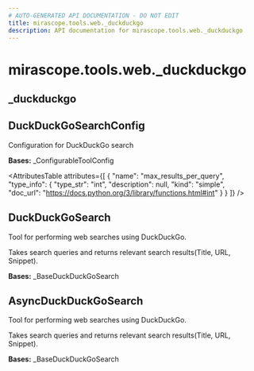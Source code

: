 ```yaml
---
# AUTO-GENERATED API DOCUMENTATION - DO NOT EDIT
title: mirascope.tools.web._duckduckgo
description: API documentation for mirascope.tools.web._duckduckgo
---
```


# mirascope.tools.web._duckduckgo

## <ApiType type="Module" module="mirascope.tools.web._duckduckgo" path="tools/web/duckduckgo" symbolName="_duckduckgo" /> _duckduckgo

## <ApiType type="Class" module="mirascope.tools.web._duckduckgo" path="tools/web/duckduckgo" symbolName="DuckDuckGoSearchConfig" /> DuckDuckGoSearchConfig

Configuration for DuckDuckGo search

**Bases:** _ConfigurableToolConfig

<AttributesTable
  attributes={[
  {
    "name": "max_results_per_query",
    "type_info": {
      "type_str": "int",
      "description": null,
      "kind": "simple",
      "doc_url": "https://docs.python.org/3/library/functions.html#int"
    }
  }
]}
/>


## <ApiType type="Class" module="mirascope.tools.web._duckduckgo" path="tools/web/duckduckgo" symbolName="DuckDuckGoSearch" /> DuckDuckGoSearch

Tool for performing web searches using DuckDuckGo.

Takes search queries and returns relevant search results(Title, URL, Snippet).

**Bases:** _BaseDuckDuckGoSearch


## <ApiType type="Class" module="mirascope.tools.web._duckduckgo" path="tools/web/duckduckgo" symbolName="AsyncDuckDuckGoSearch" /> AsyncDuckDuckGoSearch

Tool for performing web searches using DuckDuckGo.

Takes search queries and returns relevant search results(Title, URL, Snippet).

**Bases:** _BaseDuckDuckGoSearch



